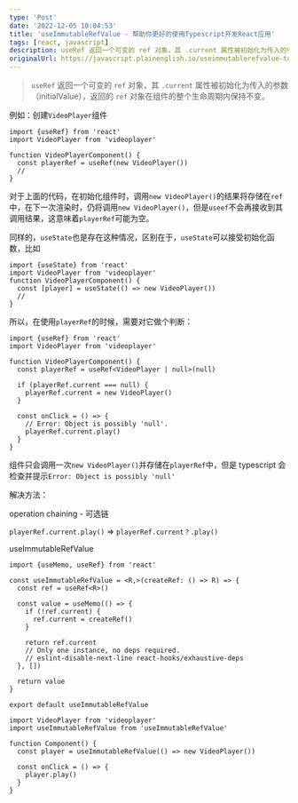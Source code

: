 ```yaml
---
type: 'Post'
date: '2022-12-05 10:04:53'
title: 'useImmutableRefValue - 帮助你更好的使用Typescript开发React应用'
tags: [react, javascript]
description: useRef 返回一个可变的 ref 对象，其 .current 属性被初始化为传入的参数（initialValue），返回的 ref 对象在组件的整个生命周期内保持不变。
originalUrl: https://javascript.plainenglish.io/useimmutablerefvalue-to-help-you-code-better-in-typescript-react-d3767d20d79d
---
```


> `useRef` 返回一个可变的 `ref` 对象，其 `.current` 属性被初始化为传入的参数（initialValue），返回的 `ref` 对象在组件的整个生命周期内保持不变。

例如：创建`VideoPlayer`组件

```tsx
import {useRef} from 'react'
import VideoPlayer from 'videoplayer'

function VideoPlayerComponent() {
  const playerRef = useRef(new VideoPlayer())
  //
}
```

对于上面的代码，在初始化组件时，调用`new VideoPlayer()`的结果将存储在`ref`中，在下一次渲染时，仍将调用`new VideoPlayer()`，但是`useef`不会再接收到其调用结果，这意味着`playerRef`可能为空。

同样的，`useState`也是存在这种情况，区别在于，`useState`可以接受初始化函数，比如

```tsx
import {useState} from 'react'
import VideoPlayer from 'videoplayer'
function VideoPlayerComponent() {
  const [player] = useState(() => new VideoPlayer())
  //
}
```

所以，在使用`playerRef`的时候，需要对它做个判断：

```tsx
import {useRef} from 'react'
import VideoPlayer from 'videoplayer'

function VideoPlayerComponent() {
  const playerRef = useRef<VideoPlayer | null>(null)

  if (playerRef.current === null) {
    playerRef.current = new VideoPlayer()
  }

  const onClick = () => {
    // Error: Object is possibly 'null'.
    playerRef.current.play()
  }
}
```

组件只会调用一次`new VideoPlayer()`并存储在`playerRef`中，但是 typescript 会检查并提示`Error: Object is possibly 'null'`

解决方法：

operation chaining - 可选链

`playerRef.current.play()` => `playerRef.current？.play()`

useImmutableRefValue

```tsx
import {useMemo, useRef} from 'react'

const useImmutableRefValue = <R,>(createRef: () => R) => {
  const ref = useRef<R>()

  const value = useMemo(() => {
    if (!ref.current) {
      ref.current = createRef()
    }

    return ref.current
    // Only one instance, no deps required.
    // eslint-disable-next-line react-hooks/exhaustive-deps
  }, [])

  return value
}

export default useImmutableRefValue
```

```tsx
import VideoPlayer from 'videoplayer'
import useImmutableRefValue from 'useImmutableRefValue'

function Component() {
  const player = useImmutableRefValue(() => new VideoPlayer())

  const onClick = () => {
    player.play()
  }
}
```
